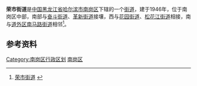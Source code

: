 {{中国乡级行政区
| 行政区全称 = 荣市街道
| 景观照片文件名 =
| 景观照片描述 =
| 汉语拼音 =
| 通用拼音 =
| 注音符號 =
| 其它标音类型1 =
| 其它标音1 =
| 其它标音类型2 =
| 其它标音2 =
| 其它语言类型1 =
| 其它语言地名1 =
| 其它语言类型2 =
| 其它语言地名2 =
| 上级行政区 = [[黑龙江省|黑龙江省]][[哈尔滨市|哈尔滨市]][[南岗区|南岗区]]
| 行政区类别 = [[街道|街道]]
| LowerDivisions =18个居民委
| 行政区划代码 = 230103007
| 地理坐标 =
| 总面积 = 
| 户籍人口 = 2.2平方公里
| 户籍人口年份 =
| 常住人口 = 23366人
| 常住人口年份 =
| 人口密度 =
| 行政区划 = 
| 官方网站 =
| 政府驻地 = 
| 邮政编码 =150000
| 毗邻行政区 =
| 位置图文件名 =
| 位置图描述 =
}}

'''荣市街道'''是[[中国|中国]][[黑龙江省|黑龙江省]][[哈尔滨市|哈尔滨市]][[南岗区|南岗区]]下辖的一个[[街道|街道]]，建于1946年，位于南岗区中部，南部与[[奋斗街道|奋斗街道]]、[[革新街道|革新街道]]接壤，西与[[花园街道|花园街道]]、[[松花江街道|松花江街道]]相接，南与[[道外区|道外区]][[南马路街道|南马路街道]]相邻<ref>[http://www.chinaquhua.cn/heilongjiang/ 荣市街道] {{webarchive|url=https://web.archive.org/web/20110822123644/http://www.chinaquhua.cn/heilongjiang/ |date=2011-08-22 }}</ref>。

==参考资料==
{{reflist}}

{{哈尔滨市南岗区行政区划}}

[[Category:南岗区行政区划|Category:南岗区行政区划]]
[[Category:哈尔滨市街道|南岗区]]